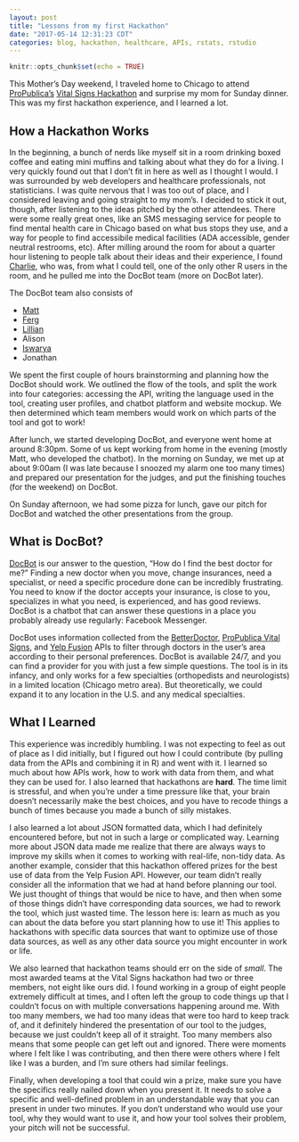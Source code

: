 ```yaml
---
layout: post
title: "Lessons from my first Hackathon"
date: "2017-05-14 12:31:23 CDT"
categories: blog, hackathon, healthcare, APIs, rstats, rstudio
---
```


```r
knitr::opts_chunk$set(echo = TRUE)
```

This Mother's Day weekend, I traveled home to Chicago to attend [ProPublica's](https://www.propublica.org/) [Vital Signs Hackathon](https://www.propublica.org/atpropublica/item/propublica-is-hosting-a-chicago-hackathon-to-design-innovative-new-health-c) and surprise my mom for Sunday dinner. This was my first hackathon experience, and I learned a lot.

## How a Hackathon Works

In the beginning, a bunch of nerds like myself sit in a room drinking boxed coffee and eating mini muffins and talking about what they do for a living. I very quickly found out that I don't fit in here as well as I thought I would. I was surrounded by web developers and healthcare professionals, not statisticians. 
I was quite nervous that I was too out of place, and I considered leaving and going straight to my mom's. I decided to stick it out, though, after listening to the ideas pitched by the other attendees. There were some really great ones, like an SMS messaging service for people to find mental health care in Chicago based on what bus stops they use, and a way for people to find accessibile medical facilities (ADA accessible, gender neutral restrooms, etc). After milling around the room for about a quarter hour listening to people talk about their ideas and their experience, I found [Charlie](https://www.linkedin.com/in/charles-arthur/), who was, from what I could tell, one of the only other R users in the room, and he pulled me into the DocBot team (more on DocBot later).

The DocBot team also consists of 

- [Matt](https://www.linkedin.com/in/mbogen)
- [Ferg](https://www.linkedin.com/in/feargalwalsh/) 
- [Lillian](https://www.linkedin.com/in/lilian-huang-91504413b/)
- Alison 
- [Iswarya](https://www.linkedin.com/in/iswarya-srinivasan-492a86b1/)
- Jonathan

We spent the first couple of hours brainstorming and planning how the DocBot should work. We outlined the flow of the tools, and split the work into four categories: accessing the API, writing the language used in the tool, creating user profiles, and chatbot platform and website mockup. We then determined which team members would work on which parts of the tool and got to work! 

After lunch, we started developing DocBot, and everyone went home at around 8:30pm. Some of us kept working from home in the evening (mostly Matt, who developed the chatbot). In the morning on Sunday, we met up at about 9:00am (I was late because I snoozed my alarm one too many times) and prepared our presentation for the judges, and put the finishing touches (for the weekend) on DocBot.

On Sunday afternoon, we had some pizza for lunch, gave our pitch for DocBot and watched the other presentations from the group. 

## What is DocBot?

[DocBot](https://www.facebook.com/DocBot-661289917402677) is our answer to the question, "How do I find the best doctor for me?" Finding a new doctor when you move, change insurances, need a specialist, or need a specific procedure done can be incredibly frustrating. You need to know if the doctor accepts your insurance, is close to you, specializes in what you need, is experienced, and has good reviews. DocBot is a chatbot that can answer these questions in a place you probably already use regularly: Facebook Messenger. 

DocBot uses information collected from the [BetterDoctor](https://developer.betterdoctor.com/), [ProPublica Vital Signs](https://projects.propublica.org/api-docs/vital-signs/api/), and [Yelp Fusion](https://www.yelp.com/developers/) APIs to filter through doctors in the user's area according to their personal preferences. DocBot is available 24/7, and you can find a provider for you with just a few simple questions. The tool is in its infancy, and only works for a few specialties (orthopedists and neurologists) in a limited location (Chicago metro area). But theoretically, we could expand it to any location in the U.S. and any medical specialties. 

## What I Learned

This experience was incredibly humbling. I was not expecting to feel as out of place as I did initially, but I figured out how I could contribute (by pulling data from the APIs and combining it in R) and went with it. I learned so much about how APIs work, how to work with data from them, and what they can be used for. I also learned that hackathons are **hard**. The time limit is stressful, and when you're under a time pressure like that, your brain doesn't necessarily make the best choices, and you have to recode things a bunch of times because you made a bunch of silly mistakes. 

I also learned a lot about JSON formatted data, which I had definitely encountered before, but not in such a large or complicated way. Learning more about JSON data made me realize that there are always ways to improve my skills when it comes to working with real-life, non-tidy data. As another example, consider that this hackathon offered prizes for the best use of data from the Yelp Fusion API. However, our team didn't really consider all the information that we had at hand before planning our tool. We just thought of things that would be nice to have, and then when some of those things didn't have corresponding data sources, we had to rework the tool, which just wasted time. The lesson here is: learn as much as you can about the data before you start planning how to use it! This applies to hackathons with specific data sources that want to optimize use of those data sources, as well as any other data source you might encounter in work or life. 

We also learned that hackathon teams should err on the side of *small*. The most awarded teams at the Vital Signs hackathon had two or three members, not eight like ours did. I found working in a group of eight people extremely difficult at times, and I often left the group to code things up that I couldn't focus on with multiple conversations happening around me. With too many members, we had too many ideas that were too hard to keep track of, and it definitely hindered the presentation of our tool to the judges, because we just couldn't keep all of it straight. Too many members also means that some people can get left out and ignored. There were moments where I felt like I was contributing, and then there were others where I felt like I was a burden, and I'm sure others had similar feelings. 

Finally, when developing a tool that could win a prize, make sure you have the specifics really nailed down when you present it. It needs to solve a specific and well-defined problem in an understandable way that you can present in under two minutes. If you don't understand who would use your tool, why they would want to use it, and how your tool solves their problem, your pitch will not be successful. 







